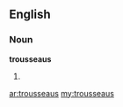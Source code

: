 ==English==

===Noun===
'''trousseaus'''

# {{plural of|[[trousseau]]}}

[[ar:trousseaus]]
[[my:trousseaus]]